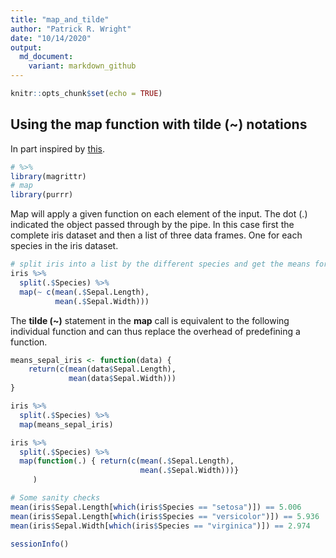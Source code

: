 ```yaml
---
title: "map_and_tilde"
author: "Patrick R. Wright"
date: "10/14/2020"
output: 
  md_document:
    variant: markdown_github
---
```


```r
knitr::opts_chunk$set(echo = TRUE)
```

## Using the map function with tilde (~) notations

In part inspired by [this](https://towardsdatascience.com/functional-programming-in-r-with-purrr-469e597d0229).

```r
# %>%
library(magrittr)
# map
library(purrr)
```

Map will apply a given function on each element of the input. The dot (.) indicated the object passed through by the pipe. In this case first the complete iris dataset and then a list of three data frames. One for each species in the iris dataset.

```r
# split iris into a list by the different species and get the means for Sepal.Length and Sepal.Width
iris %>%
  split(.$Species) %>%
  map(~ c(mean(.$Sepal.Length),
          mean(.$Sepal.Width)))
```

The **tilde (~)** statement in the **map** call is equivalent to the following individual function and can thus replace the overhead of predefining a function.

```r
means_sepal_iris <- function(data) {
    return(c(mean(data$Sepal.Length),
             mean(data$Sepal.Width)))
}
```

```r
iris %>%
  split(.$Species) %>%
  map(means_sepal_iris)
```

```r
iris %>%
  split(.$Species) %>%
  map(function(.) { return(c(mean(.$Sepal.Length),
                             mean(.$Sepal.Width)))}
     )
```

```r
# Some sanity checks
mean(iris$Sepal.Length[which(iris$Species == "setosa")]) == 5.006
mean(iris$Sepal.Length[which(iris$Species == "versicolor")]) == 5.936
mean(iris$Sepal.Width[which(iris$Species == "virginica")]) == 2.974
```

```r
sessionInfo()
```

